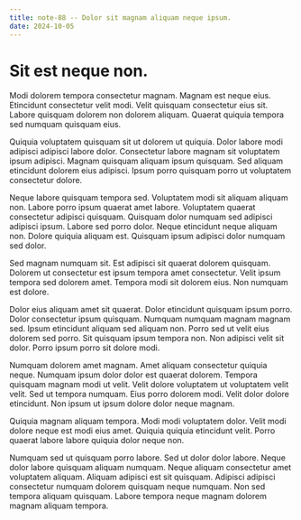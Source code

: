 ```yaml
---
title: note-88 -- Dolor sit magnam aliquam neque ipsum.
date: 2024-10-05
---
```


# Sit est neque non.

Modi dolorem tempora consectetur magnam. Magnam est neque eius. Etincidunt consectetur velit modi. Velit quisquam
consectetur eius sit. Labore quisquam dolorem non dolorem aliquam. Quaerat quiquia tempora sed numquam quisquam eius.

Quiquia voluptatem quisquam sit ut dolorem ut quiquia. Dolor labore modi adipisci adipisci labore dolor. Consectetur
labore magnam sit voluptatem ipsum adipisci. Magnam quisquam aliquam ipsum quisquam. Sed aliquam etincidunt dolorem eius
adipisci. Ipsum porro quisquam porro ut voluptatem consectetur dolore.

Neque labore quisquam tempora sed. Voluptatem modi sit aliquam aliquam non. Labore porro ipsum quaerat amet labore.
Voluptatem quaerat consectetur adipisci quisquam. Quisquam dolor numquam sed adipisci adipisci ipsum. Labore sed porro
dolor. Neque etincidunt neque aliquam non. Dolore quiquia aliquam est. Quisquam ipsum adipisci dolor numquam sed dolor.

Sed magnam numquam sit. Est adipisci sit quaerat dolorem quisquam. Dolorem ut consectetur est ipsum tempora amet
consectetur. Velit ipsum tempora sed dolorem amet. Tempora modi sit dolorem eius. Non numquam est dolore.

Dolor eius aliquam amet sit quaerat. Dolor etincidunt quisquam ipsum porro. Dolor consectetur ipsum quisquam. Numquam
numquam magnam magnam sed. Ipsum etincidunt aliquam sed aliquam non. Porro sed ut velit eius dolorem sed porro. Sit
quisquam ipsum tempora non. Non adipisci velit sit dolor. Porro ipsum porro sit dolore modi.

Numquam dolorem amet magnam. Amet aliquam consectetur quiquia neque. Numquam ipsum dolor dolor est quaerat dolorem.
Tempora quisquam magnam modi ut velit. Velit dolore voluptatem ut voluptatem velit velit. Sed ut tempora numquam. Eius
porro dolorem modi. Velit dolor dolore etincidunt. Non ipsum ut ipsum dolore dolor neque magnam.

Quiquia magnam aliquam tempora. Modi modi voluptatem dolor. Velit modi dolore neque est modi eius amet. Quiquia quiquia
etincidunt velit. Porro quaerat labore labore quiquia dolor neque non.

Numquam sed ut quisquam porro labore. Sed ut dolor dolor labore. Neque dolor labore quisquam aliquam numquam. Neque
aliquam consectetur amet voluptatem aliquam. Aliquam adipisci est sit quisquam. Adipisci adipisci consectetur numquam
dolorem quisquam neque numquam. Non sed tempora aliquam quisquam. Labore tempora neque magnam dolorem magnam aliquam
tempora.
